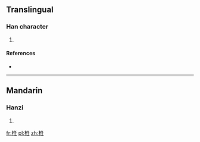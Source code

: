 ==Translingual==

===Han character===
{{Han char|rn=75|rad=木|as=06|sn=10|four=|canj=木人竹土 (DOHG)}}

# {{defn|Han|sort=木06}}

====References====
* {{Han ref|kx=0523.020|dkj=14712|dj=0910.260|hdz=21201.030|uh=6823|ud=26659}}

----

==Mandarin==

===Hanzi===
{{cmn-hanzi|pin=[[rěn]] ([[ren3]]), [[yù]] ([[yu4]])|wg=jen<sup>3</sup>, yü<sup>4</sup>}}

# {{defn|lang=cmn|sort=木06}}

[[fr:栣]]
[[pl:栣]]
[[zh:栣]]